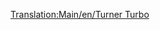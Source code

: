[[Translation:Main/en/Turner Turbo]]{{Template:Trains
|Image=[[File:en/Turnerturbo.png]]
|Cost=£41,014 ($82.028)
|Speed=160 km/h (100 mph)
|Weight=190 t
|Power=3,500 hp (2,611 kW)
|Annual=£3,122 ($6.244)
|Designed=1977
|Lifespan=22 
|Capacity=N/A
|Description=
|Real-life=The Turner Turbo is based on the real life UAC [http://www.wikipedia.org/wiki/Turbo_(train) Turbo-Train].
}}